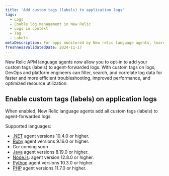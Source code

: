 ```yaml
---
title: 'Add custom tags (labels) to application logs'
tags:
  - Logs
  - Enable log management in New Relic
  - Logs in context
  - Tag
  - Labels
metaDescription: For apps monitored by New relic language agents, learn how to add custome tags (labels) to logs.
freshnessValidatedDate: 2024-11-17
---
```


New Relic APM language agents now allow you to opt-in to add your custom tags (labels) to agent-forwarded logs. 
With custom tags on logs, DevOps and platform engineers can filter, search, and correlate log data for faster and more efficient troubleshooting, improved performance, and optimized resource utilization.

## Enable custom tags (labels) on application logs

When enabled, New Relic language agents add all custom tags (labels) to agent-forwarded logs.

Supported languages:

* [.NET](/docs/apm/agents/net-agent/configuration/net-agent-configuration) agent versions 10.4.0 or higher.
* [Ruby](/docs.newrelic.com/docs/apm/agents/ruby-agent/configuration/ruby-agent-configuration/) agent versions 9.16.0 or higher.
* Go: coming soon
* [Java](https://docs.newrelic.com/docs/apm/agents/java-agent/configuration/java-agent-configuration-config-file/) agent versions 8.19.0 or higher.
* [Node.js](/docs/apm/agents/nodejs-agent/installation-configuration/nodejs-agent-configuration): agent version 12.8.0 or higher.
* [Python](/docs/apm/agents/python-agent/configuration/python-agent-configuration) agent versions 10.3.0 or higher.
* [PHP](/docs/apm/agents/php-agent/configuration/php-agent-configuration/) agent versions 11.7.0 or higher.
